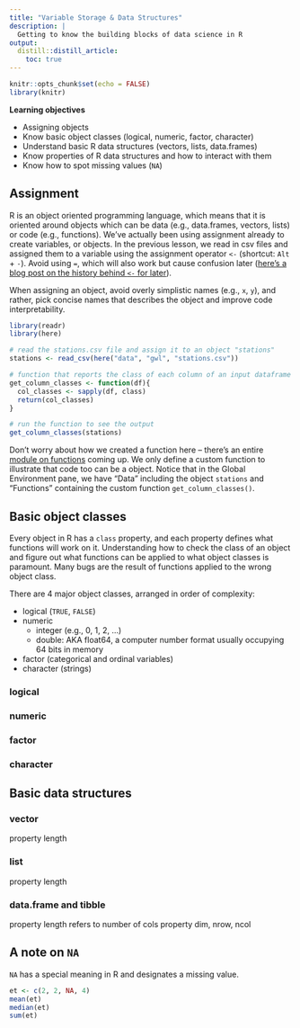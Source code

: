 ```yaml
---
title: "Variable Storage & Data Structures"
description: | 
  Getting to know the building blocks of data science in R
output: 
  distill::distill_article:
    toc: true
---
```


```r

knitr::opts_chunk$set(echo = FALSE)
library(knitr)

```

:::obj

**Learning objectives**
 
 - Assigning objects
 - Know basic object classes (logical, numeric, factor, character)  
 - Understand basic R data structures (vectors, lists, data.frames)
 - Know properties of R data structures and how to interact with them
 - Know how to spot missing values (`NA`)

:::

## Assignment

R is an object oriented programming language, which means that it is oriented around objects which can be data (e.g., data.frames, vectors, lists) or code (e.g., functions). We've actually been using assignment already to create variables, or objects. In the previous lesson, we read in csv files and assigned them to a variable using the assignment operator `<-` (shortcut: `Alt` + `-`). Avoid using `=`, which will also work but cause confusion later ([here's a blog post on the history behind `<-` for later](https://colinfay.me/r-assignment/)). 

When assigning an object, avoid overly simplistic names (e.g., `x`, `y`), and rather, pick concise names that describes the object and improve code interpretability.  

```r
library(readr)
library(here)

# read the stations.csv file and assign it to an object "stations"
stations <- read_csv(here("data", "gwl", "stations.csv"))

# function that reports the class of each column of an input dataframe
get_column_classes <- function(df){
  col_classes <- sapply(df, class)
  return(col_classes)
}

# run the function to see the output
get_column_classes(stations)
```

Don't worry about how we created a function here -- there's an entire [module on functions]() coming up. We only define a custom function to illustrate that code too can be a object. Notice that in the Global Environment pane, we have "Data" including the object `stations` and "Functions" containing the custom function `get_column_classes()`.


## Basic object classes

Every object in R has a `class` property, and each property defines what functions will work on it. Understanding how to check the class of an object and figure out what functions can be applied to what object classes is paramount. Many bugs are the result of functions applied to the wrong object class.

There are 4 major object classes, arranged in order of complexity:

* logical (`TRUE`, `FALSE`)  
* numeric  
    + integer (e.g., 0, 1, 2, ...)  
    + double: AKA float64, a computer number format usually occupying 64 bits in memory  
* factor (categorical and ordinal variables)  
* character (strings)  

### logical


### numeric


### factor


### character




## Basic data structures


### vector

property length

### list

property length


### data.frame and tibble

property length refers to number of cols
property dim, nrow, ncol




## A note on `NA`

`NA` has a special meaning in R and designates a missing value. 

```r
et <- c(2, 2, NA, 4)
mean(et)
median(et)
sum(et)
```

